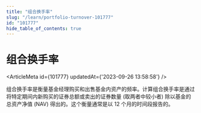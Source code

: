 ```yaml
---
title: "组合换手率"
slug: "/learn/portfolio-turnover-101777"
id: "101777"
hide_table_of_contents: true
---
```



# 组合换手率

<ArticleMeta id={101777} updatedAt={'2023-09-26 13:58:58'} />
<div className='border-solid border-b border-t-0 my-4 border-[var(--ifm-color-gray-300)]' />

组合换手率是衡量基金经理购买和出售基金内资产的频率。计算组合换手率是通过将特定期间内新购买的证券总额或卖出的证券数量 (取两者中较小者) 除以基金的总资产净值 (NAV) 得出的。这个衡量通常是以 12 个月的时间段报告的。
